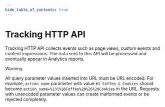 ```yaml
---
hide_table_of_contents: true
---
```


# Tracking HTTP API

Tracking HTTP API collects events such as page views, custom events and
content impressions. The data sent to this API will be processed and
eventually appear in Analytics reports.

<div class="warning">

<div class="title">

Warning

</div>

All query parameter values inserted into URL must be URL encoded. For
example, `action_name` parameter with value `#1 Coffee & Cookies` should
become `action_name=%231%20Coffee%20%26%20Cookies` in the URL. Requests
with unencoded parameter values can create malformed events or be
rejected completely.

</div>



<RedocBrowser src="/pstatic/api/tracker_tracking_api.json"/>